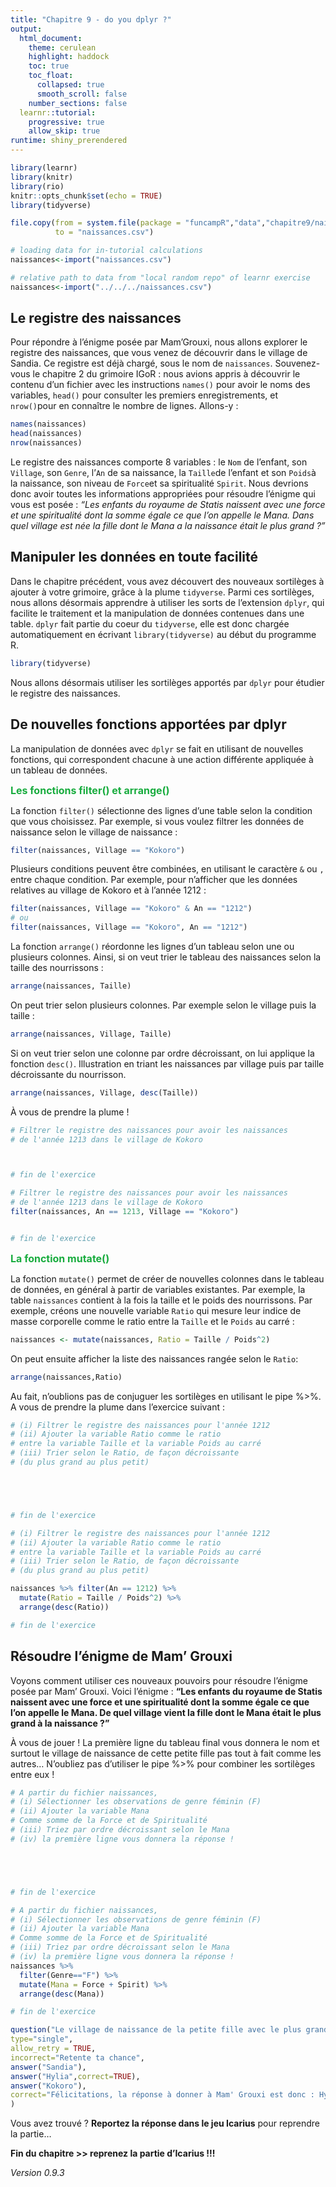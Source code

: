 ```yaml
---
title: "Chapitre 9 - do you dplyr ?"
output: 
  html_document:
    theme: cerulean
    highlight: haddock
    toc: true
    toc_float:
      collapsed: true
      smooth_scroll: false
    number_sections: false
  learnr::tutorial:
    progressive: true
    allow_skip: true
runtime: shiny_prerendered
---
```


```r
library(learnr)
library(knitr)
library(rio)
knitr::opts_chunk$set(echo = TRUE)
library(tidyverse)

file.copy(from = system.file(package = "funcampR","data","chapitre9/naissances.csv"),
          to = "naissances.csv")

```

```r
# loading data for in-tutorial calculations
naissances<-import("naissances.csv")
```

```r
# relative path to data from "local random repo" of learnr exercise
naissances<-import("../../../naissances.csv")
```

## Le registre des naissances

Pour répondre à l'énigme posée par Mam'Grouxi, nous allons explorer le registre des naissances, que vous venez de découvrir dans le village de Sandia. Ce registre est déjà chargé, sous le nom de `naissances`. Souvenez-vous le chapitre 2 du grimoire IGoR : nous avions appris à découvrir le contenu d'un fichier avec les instructions `names()` pour avoir le noms des variables, `head()` pour consulter les premiers enregistrements, et `nrow()`pour en connaître le nombre de lignes. Allons-y :

```r
names(naissances)
head(naissances)
nrow(naissances)
```

Le registre des naissances comporte 8 variables : le `Nom` de l'enfant, son `Village`, son `Genre`, l'`An` de sa naissance, la `Taille`de l'enfant et son `Poids`à la naissance, son niveau de `Force`et sa spiritualité `Spirit`. Nous devrions donc avoir toutes les informations appropriées pour résoudre l'énigme qui vous est posée : *"Les enfants du royaume de Statis naissent avec une force et une spiritualité dont la somme égale ce que l'on appelle le Mana. Dans quel village est née la fille dont le Mana a la naissance était le plus grand ?"*


## Manipuler les données en toute facilité

Dans le chapitre précédent, vous avez découvert des nouveaux sortilèges à ajouter à votre grimoire, grâce à la plume `tidyverse`. Parmi ces sortilèges, nous allons désormais apprendre à utiliser les sorts de l'extension `dplyr`, qui facilite le traitement et la manipulation de données contenues dans une table. `dplyr` fait partie du coeur du `tidyverse`, elle est donc chargée automatiquement en écrivant `library(tidyverse)` au début du programme R.

```r
library(tidyverse)
```

Nous allons désormais utiliser les sortilèges apportés par `dplyr` pour étudier le registre des naissances.

## De nouvelles fonctions apportées par dplyr

La manipulation de données avec `dplyr` se fait en utilisant de nouvelles fonctions, qui correspondent chacune à une action différente appliquée à un tableau de données. 

<span style="color:#18AC3E;font-size:16px">**Les fonctions filter() et arrange()**</span> 

La fonction `filter()` sélectionne des lignes d’une table selon la condition que vous choisissez. Par exemple, si vous voulez filtrer les données de naissance selon le village de naissance :

```r
filter(naissances, Village == "Kokoro")
```

Plusieurs conditions peuvent être combinées, en utilisant le caractère `&` ou `,` entre chaque condition. Par exemple, pour n'afficher que les données relatives au village de Kokoro et à l'année 1212 :

```r
filter(naissances, Village == "Kokoro" & An == "1212")
# ou
filter(naissances, Village == "Kokoro", An == "1212")
```


La fonction `arrange()` réordonne les lignes d’un tableau selon une ou plusieurs colonnes. Ainsi, si on veut trier le tableau des naissances selon la taille des nourrissons :

```r
arrange(naissances, Taille)
```

On peut trier selon plusieurs colonnes. Par exemple selon le village puis la taille :

```r
arrange(naissances, Village, Taille)
```

Si on veut trier selon une colonne par ordre décroissant, on lui applique la fonction `desc()`. Illustration en triant les naissances par village puis par taille décroissante du nourrisson.

```r
arrange(naissances, Village, desc(Taille))
```

À vous de prendre la plume ! 

```r
# Filtrer le registre des naissances pour avoir les naissances
# de l'année 1213 dans le village de Kokoro



# fin de l'exercice
``` 
 
```r
# Filtrer le registre des naissances pour avoir les naissances
# de l'année 1213 dans le village de Kokoro
filter(naissances, An == 1213, Village == "Kokoro")


# fin de l'exercice
``` 


<span style="color:#18AC3E;font-size:16px">**La fonction mutate()**</span> 

La fonction `mutate()` permet de créer de nouvelles colonnes dans le tableau de données, en général à partir de variables existantes. Par exemple, la table `naissances` contient à la fois la taille et le poids des nourrissons. Par exemple, créons une nouvelle variable `Ratio` qui mesure leur indice de masse corporelle comme le ratio entre la `Taille` et le `Poids` au carré :

```r
naissances <- mutate(naissances, Ratio = Taille / Poids^2)
```

On peut ensuite afficher la liste des naissances rangée selon le `Ratio`:

```r
arrange(naissances,Ratio)
```

Au fait, n'oublions pas de conjuguer les sortilèges en utilisant le pipe %>%. A vous de prendre la plume dans l'exercice suivant :

```r
# (i) Filtrer le registre des naissances pour l'année 1212 
# (ii) Ajouter la variable Ratio comme le ratio
# entre la variable Taille et la variable Poids au carré
# (iii) Trier selon le Ratio, de façon décroissante 
# (du plus grand au plus petit)





# fin de l'exercice
``` 


```r
# (i) Filtrer le registre des naissances pour l'année 1212 
# (ii) Ajouter la variable Ratio comme le ratio
# entre la variable Taille et la variable Poids au carré
# (iii) Trier selon le Ratio, de façon décroissante 
# (du plus grand au plus petit)

naissances %>% filter(An == 1212) %>%
  mutate(Ratio = Taille / Poids^2) %>%
  arrange(desc(Ratio))

# fin de l'exercice
``` 


## Résoudre l'énigme de Mam' Grouxi

Voyons comment utiliser ces nouveaux pouvoirs pour résoudre l'énigme posée par Mam' Grouxi. Voici l'énigme : **"Les enfants du royaume de Statis naissent avec une force et une spiritualité dont la somme égale ce que l'on appelle le Mana. De quel village vient la fille dont le Mana était le plus grand à la naissance ?"**

À vous de jouer ! La première ligne du tableau final vous donnera le nom et surtout le village de naissance de cette petite fille pas tout à fait comme les autres... N'oubliez pas d'utiliser le pipe %>% pour combiner les sortilèges entre eux !

```r
# A partir du fichier naissances,
# (i) Sélectionner les observations de genre féminin (F)
# (ii) Ajouter la variable Mana 
# Comme somme de la Force et de Spiritualité
# (iii) Triez par ordre décroissant selon le Mana
# (iv) la première ligne vous donnera la réponse !





# fin de l'exercice
``` 
 
```r
# A partir du fichier naissances,
# (i) Sélectionner les observations de genre féminin (F)
# (ii) Ajouter la variable Mana 
# Comme somme de la Force et de Spiritualité
# (iii) Triez par ordre décroissant selon le Mana
# (iv) la première ligne vous donnera la réponse !
naissances %>% 
  filter(Genre=="F") %>%
  mutate(Mana = Force + Spirit) %>%
  arrange(desc(Mana))

# fin de l'exercice
``` 

```r
question("Le village de naissance de la petite fille avec le plus grand Mana est :",
type="single",
allow_retry = TRUE,
incorrect="Retente ta chance",
answer("Sandia"),
answer("Hylia",correct=TRUE),
answer("Kokoro"),
correct="Félicitations, la réponse à donner à Mam' Grouxi est donc : Hylia (avec H majuscule)"
)

```  

Vous avez trouvé ? **Reportez la réponse dans le jeu Icarius** pour reprendre la partie...

**Fin du chapitre >> reprenez la partie d'Icarius !!!** 

*Version 0.9.3*

